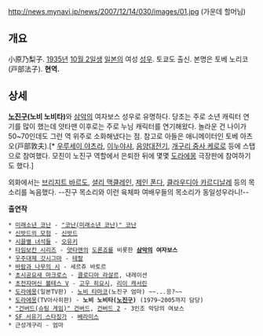 http://news.mynavi.jp/news/2007/12/14/030/images/01.jpg
(가운데 할머님)

== 개요 ==
小原乃梨子. [[1935년]] [[10월 2일]]생 [[일본]]의 여성 [[성우]]. 토쿄도 출신. 본명은 토베 노리코(戸部法子). '''현역.'''

== 상세 ==
'''[[노진구]](노비 노비타)'''와 [[삼악]]의 여자보스 성우로 유명하다. 당초는 주로 소년 캐릭터 연기를 많이 했는데 얏타맨 이후로는 주로 누님 캐릭터를 연기해왔다. 놀라운 건 나이가 50~70인데도 그런 역 위주로 소화해냈다는 점. 참고로 아들은 애니메이터인 토베 아츠오(戸部敦夫).[* [[우루세이 야츠라]], [[이누야샤]], [[음양대전기]], [[개구리 중사 케로로]] 등에 스탭으로 참여했다. 모친이 노진구 역할에서 은퇴한 뒤에 몇몇 [[도라에몽]] 극장판에 참여하기도 했다.]

외화에서는 [[브리지트 바르도]], [[셜리 맥클레인]], [[제인 폰다]], [[클라우디아 카르디날레]] 등의 목소리를 녹음했다. --진구 목소리와 이런 육체파 여배우들의 목소리가 동일성우라니!--


'''출연작'''

 * [[미래소년 코난]] - [["코난(미래소년 코난)" 코난]]
 * [[신밧드의 모험]] - [[신밧드]]
 * [[시끌별 녀석들]] - [[오유키]]
 * [[타임보칸 시리즈]] - [[얏타맨]]의 [[도론죠]]를 비롯한 '''[[삼악]]의 여자보스'''
 * [[우주대제 갓시그마]] - [[테랄]]
 * [[바람과 나무의 시]] - 세르쥬 바토르
 * [[초시공요새 마크로스]] - [[클로디아 라살르]], 내레이션
 * [[초전자머신 볼테스 V]] - [[고우 히요시]], [[리이 캐서린]]
 * [[도라에몽]](일본TV판) - [[노비 타마코]](노진구 엄마) ~~...응?~~
 * [[도라에몽]](TV아사히판) - '''노비 노비타([[노진구]])''' (1979~2005까지 담당)
 * [["건버드(슈팅 게임)" 건버드]], [[건버드 2]] - 3인조 악당의 여보스
 * [[SF 서유기 스타징가]] - [[베라미스]]
 * 근성개구리 - 엄마
